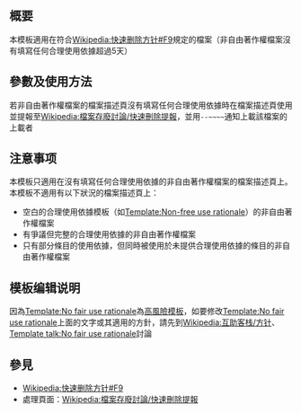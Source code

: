 {{NoteTA|G1=MediaWiki}}{{Documentation subpage}}<!-- 在本行下編輯模板說明 -->
{{Twinkle standard installation}}

== 概要 ==
本模板適用在符合[[Wikipedia:快速删除方针#F9]]規定的檔案（非自由著作權檔案沒有填寫任何合理使用依據超過5天）
== 參數及使用方法 ==
若非自由著作權檔案的檔案描述頁沒有填寫任何合理使用依據時在檔案描述頁使用{{tls|No fair use rationale/auto}}並提報至[[Wikipedia:檔案存廢討論/快速刪除提報]]，並用<code>{{tls|Di-no fair use rationale-notice|檔案名稱}}--<nowiki>~~~~</nowiki></code>通知上載該檔案的上載者

<!-- == 範例 ==
*{{tlx|subst:No fair use rationale/auto}}：
{{No fair use rationale|time=2022-05-19T15:22:44+00:00}}
-->

== 注意事项 ==
本模板只適用在沒有填寫任何合理使用依據的非自由著作權檔案的檔案描述頁上。
本模板不適用有以下狀況的檔案描述頁上：
*空白的合理使用依據模板（如[[Template:Non-free use rationale]]）的非自由著作權檔案
*有爭議但完整的合理使用依據的非自由著作權檔案
*只有部分條目的使用依據，但同時被使用於未提供合理使用依據的條目的非自由著作權檔案

== 模板编辑说明 ==
因為[[Template:No fair use rationale]]為[[Wikipedia:高風險模板|高風險模板]]，如要修改[[Template:No fair use rationale]]上面的文字或其適用的方針，請先到[[Wikipedia:互助客栈/方针]]、[[Template talk:No fair use rationale]]討論

== 參見 ==
*[[Wikipedia:快速删除方针#F9]]
*處理頁面：[[Wikipedia:檔案存廢討論/快速刪除提報]]
<includeonly>{{Sandbox other||<!-- 本行下加入模板的分類 -->

}}</includeonly>